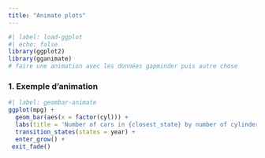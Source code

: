 ```yaml
---
title: "Animate plots"
---
```


```r
#| label: load-ggplot
#| echo: false
library(ggplot2)
library(gganimate)
# faire une animation avec les données gapminder puis autre chose
```

### 1. Exemple d'animation

```r
#| label: geombar-animate
ggplot(mpg) +
  geom_bar(aes(x = factor(cyl))) +
  labs(title = 'Number of cars in {closest_state} by number of cylinders') +
  transition_states(states = year) +
  enter_grow() +
 exit_fade()
```

